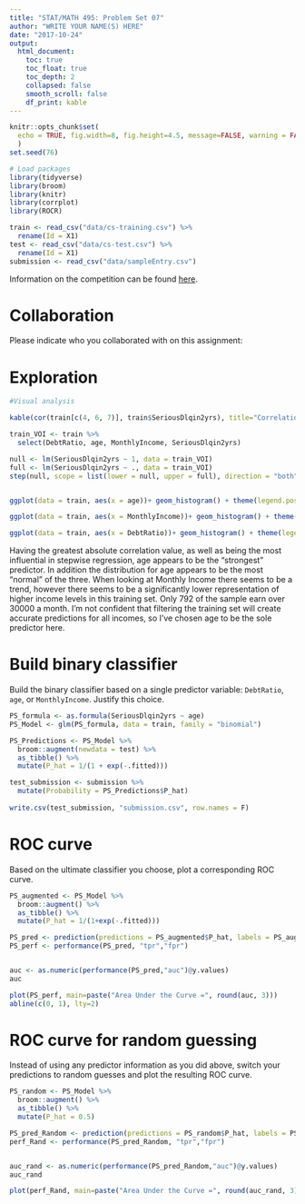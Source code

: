 ```yaml
---
title: "STAT/MATH 495: Problem Set 07"
author: "WRITE YOUR NAME(S) HERE"
date: "2017-10-24"
output:
  html_document:
    toc: true
    toc_float: true
    toc_depth: 2
    collapsed: false
    smooth_scroll: false
    df_print: kable
---
```


```r
knitr::opts_chunk$set(
  echo = TRUE, fig.width=8, fig.height=4.5, message=FALSE, warning = FALSE
  )
set.seed(76)

# Load packages
library(tidyverse)
library(broom)
library(knitr)
library(corrplot)
library(ROCR)

train <- read_csv("data/cs-training.csv") %>% 
  rename(Id = X1)
test <- read_csv("data/cs-test.csv") %>% 
  rename(Id = X1)
submission <- read_csv("data/sampleEntry.csv")
```

Information on the competition can be found [here](https://www.kaggle.com/c/GiveMeSomeCredit/data).



# Collaboration

Please indicate who you collaborated with on this assignment: 

# Exploration

```r


#Visual analysis

kable(cor(train[c(4, 6, 7)], train$SeriousDlqin2yrs), title="Correlation with Count")

train_VOI <- train %>%
  select(DebtRatio, age, MonthlyIncome, SeriousDlqin2yrs)

null <- lm(SeriousDlqin2yrs ~ 1, data = train_VOI)
full <- lm(SeriousDlqin2yrs ~ ., data = train_VOI)
step(null, scope = list(lower = null, upper = full), direction = "both", steps = 3)


ggplot(data = train, aes(x = age))+ geom_histogram() + theme(legend.position="none") + labs(title = "Histogram for Age")

ggplot(data = train, aes(x = MonthlyIncome))+ geom_histogram() + theme(legend.position="none") + labs(title = "Histogram of Monthly Income ($30,000/month or less)", x = "Monthly Income") + xlim(0, 30000)

ggplot(data = train, aes(x = DebtRatio))+ geom_histogram() + theme(legend.position="none") + labs(title = "Histogram of Debt Ratio", x = "Debt Ratio") + xlim(0, 30000) + ylim(0, 3500)


```

Having the greatest absolute correlation value, as well as being the most influential in stepwise regression, age appears to be the "strongest" predictor. In addition the distribution for age appears to be the most "normal" of the three. When looking at Monthly Income there seems to be a trend, however there seems to be a significantly lower representation of higher income levels in this training set. Only 792 of the sample earn over 30000 a month. I'm not confident that filtering the training set will create accurate predictions for all incomes, so I've chosen age to be the sole predictor here. 


# Build binary classifier

Build the binary classifier based on a single predictor variable: `DebtRatio`,
`age`, or `MonthlyIncome`. Justify this choice.

```r
PS_formula <- as.formula(SeriousDlqin2yrs ~ age)
PS_Model <- glm(PS_formula, data = train, family = "binomial")

PS_Predictions <- PS_Model %>% 
  broom::augment(newdata = test) %>% 
  as_tibble() %>% 
  mutate(P_hat = 1/(1 + exp(-.fitted)))

test_submission <- submission %>% 
  mutate(Probability = PS_Predictions$P_hat)
  
write.csv(test_submission, "submission.csv", row.names = F)
```



# ROC curve

Based on the ultimate classifier you choose, plot a corresponding ROC curve.

```r

PS_augmented <- PS_Model %>% 
  broom::augment() %>% 
  as_tibble() %>% 
  mutate(P_hat = 1/(1+exp(-.fitted)))

PS_pred <- prediction(predictions = PS_augmented$P_hat, labels = PS_augmented$SeriousDlqin2yrs)
PS_perf <- performance(PS_pred, "tpr","fpr")


auc <- as.numeric(performance(PS_pred,"auc")@y.values)
auc

plot(PS_perf, main=paste("Area Under the Curve =", round(auc, 3)))
abline(c(0, 1), lty=2)
```



# ROC curve for random guessing

Instead of using any predictor information as you did above, switch your
predictions to random guesses and plot the resulting ROC curve.

```r
PS_random <- PS_Model %>% 
  broom::augment() %>% 
  as_tibble() %>% 
  mutate(P_hat = 0.5)

PS_pred_Random <- prediction(predictions = PS_random$P_hat, labels = PS_random$SeriousDlqin2yrs)
perf_Rand <- performance(PS_pred_Random, "tpr","fpr")


auc_rand <- as.numeric(performance(PS_pred_Random,"auc")@y.values)
auc_rand

plot(perf_Rand, main=paste("Area Under the Curve =", round(auc_rand, 3)))

```